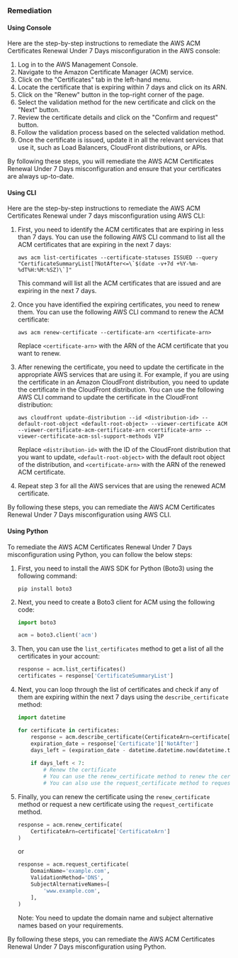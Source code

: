 ### Remediation

#### Using Console

Here are the step-by-step instructions to remediate the AWS ACM Certificates Renewal Under 7 Days misconfiguration in the AWS console:

1. Log in to the AWS Management Console.
2. Navigate to the Amazon Certificate Manager (ACM) service.
3. Click on the "Certificates" tab in the left-hand menu.
4. Locate the certificate that is expiring within 7 days and click on its ARN.
5. Click on the "Renew" button in the top-right corner of the page.
6. Select the validation method for the new certificate and click on the "Next" button.
7. Review the certificate details and click on the "Confirm and request" button.
8. Follow the validation process based on the selected validation method.
9. Once the certificate is issued, update it in all the relevant services that use it, such as Load Balancers, CloudFront distributions, or APIs.

By following these steps, you will remediate the AWS ACM Certificates Renewal Under 7 Days misconfiguration and ensure that your certificates are always up-to-date.

#### Using CLI

Here are the step-by-step instructions to remediate the AWS ACM Certificates Renewal under 7 days misconfiguration using AWS CLI:

1. First, you need to identify the ACM certificates that are expiring in less than 7 days. You can use the following AWS CLI command to list all the ACM certificates that are expiring in the next 7 days:

   ```
   aws acm list-certificates --certificate-statuses ISSUED --query "CertificateSummaryList[?NotAfter<=\`$(date -v+7d +%Y-%m-%dT%H:%M:%SZ)\`]"
   ```

   This command will list all the ACM certificates that are issued and are expiring in the next 7 days.

2. Once you have identified the expiring certificates, you need to renew them. You can use the following AWS CLI command to renew the ACM certificate:

   ```
   aws acm renew-certificate --certificate-arn <certificate-arn>
   ```

   Replace `<certificate-arn>` with the ARN of the ACM certificate that you want to renew.

3. After renewing the certificate, you need to update the certificate in the appropriate AWS services that are using it. For example, if you are using the certificate in an Amazon CloudFront distribution, you need to update the certificate in the CloudFront distribution. You can use the following AWS CLI command to update the certificate in the CloudFront distribution:

   ```
   aws cloudfront update-distribution --id <distribution-id> --default-root-object <default-root-object> --viewer-certificate ACM --viewer-certificate-acm-certificate-arn <certificate-arn> --viewer-certificate-acm-ssl-support-methods VIP
   ```

   Replace `<distribution-id>` with the ID of the CloudFront distribution that you want to update, `<default-root-object>` with the default root object of the distribution, and `<certificate-arn>` with the ARN of the renewed ACM certificate.

4. Repeat step 3 for all the AWS services that are using the renewed ACM certificate.

By following these steps, you can remediate the AWS ACM Certificates Renewal Under 7 Days misconfiguration using AWS CLI.

#### Using Python

To remediate the AWS ACM Certificates Renewal Under 7 Days misconfiguration using Python, you can follow the below steps:

1. First, you need to install the AWS SDK for Python (Boto3) using the following command:

   ```
   pip install boto3
   ```

2. Next, you need to create a Boto3 client for ACM using the following code:

   ```python
   import boto3
   
   acm = boto3.client('acm')
   ```

3. Then, you can use the `list_certificates` method to get a list of all the certificates in your account:

   ```python
   response = acm.list_certificates()
   certificates = response['CertificateSummaryList']
   ```

4. Next, you can loop through the list of certificates and check if any of them are expiring within the next 7 days using the `describe_certificate` method:

   ```python
   import datetime
   
   for certificate in certificates:
       response = acm.describe_certificate(CertificateArn=certificate['CertificateArn'])
       expiration_date = response['Certificate']['NotAfter']
       days_left = (expiration_date - datetime.datetime.now(datetime.timezone.utc)).days
       
       if days_left < 7:
           # Renew the certificate
           # You can use the renew_certificate method to renew the certificate
           # You can also use the request_certificate method to request a new certificate
   ```

5. Finally, you can renew the certificate using the `renew_certificate` method or request a new certificate using the `request_certificate` method.

   ```python
   response = acm.renew_certificate(
       CertificateArn=certificate['CertificateArn']
   )
   ```

   or

   ```python
   response = acm.request_certificate(
       DomainName='example.com',
       ValidationMethod='DNS',
       SubjectAlternativeNames=[
           'www.example.com',
       ],
   )
   ```

   Note: You need to update the domain name and subject alternative names based on your requirements.

By following these steps, you can remediate the AWS ACM Certificates Renewal Under 7 Days misconfiguration using Python.


